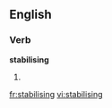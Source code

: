 
==English==

===Verb===
'''stabilising'''

# {{present participle of|stabilise}}

[[fr:stabilising]]
[[vi:stabilising]]
